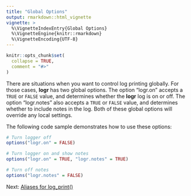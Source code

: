 ```yaml
---
title: "Global Options"
output: rmarkdown::html_vignette
vignette: >
  %\VignetteIndexEntry{Global Options}
  %\VignetteEngine{knitr::rmarkdown}
  %\VignetteEncoding{UTF-8}
---
```


```r
knitr::opts_chunk$set(
  collapse = TRUE,
  comment = "#>"
)
```
There are situations when you want to control log printing globally.  For
those cases, **logr** has two global options.  The option "logr.on" accepts
a `TRUE` or `FALSE` value, and determines whether the **logr** log is on 
or off.  The option "logr.notes" also accepts a `TRUE` or `FALSE` value,
and determines whether to include notes in the log.  Both of these global 
options will override any local settings.  

The following code sample demonstrates how to use these options:
```r
# Turn logger off 
options("logr.on" = FALSE)

# Turn logger on and show notes 
options("logr.on" = TRUE, "logr.notes" = TRUE)

# Turn off notes
options("logr.notes" = FALSE)
```

Next: [Aliases for log_print()](logr-put.html)